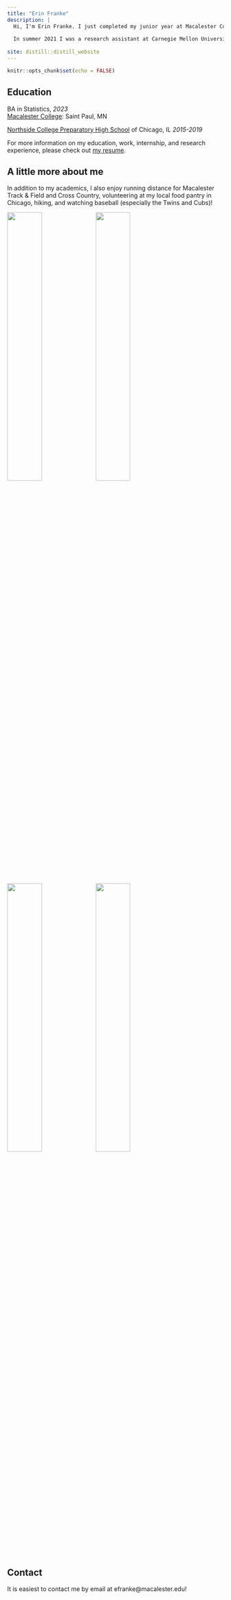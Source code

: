 ```yaml
---
title: "Erin Franke"
description: |
  Hi, I'm Erin Franke. I just completed my junior year at Macalester College where I am a Statistics major and Economics minor with a passion for data analysis in sports and social good among other fields. This summer (2022) I am excited to be joining the Minnesota Twins as a Baseball Research Fellow. 
  
  In summer 2021 I was a research assistant at Carnegie Mellon University's Department of Statistics and Data Science where two other undergraduate students and I completed the project ["Maximizing wOBA with Launch Angle and Exit Velocity"](https://github.com/sarahsult/cmsacamp_baseball_project) advised by Adam Brodie (Houston Astros). A few other analytics projects I've recently worked on have involved [Bayesian techiques related to Tommy John surgery](https://tjpitchertrajectory.netlify.app/index.html) and its impact on career trajectory for MLB pitchers, as well as [a spatial analysis on blood lead levels](https://github.com/efranke22/nick-erin-capstone) in the Twin Cities.
  
site: distill::distill_website
---
```


```r
knitr::opts_chunk$set(echo = FALSE)

```

## Education

BA in Statistics, *2023* \
[Macalester College](https://www.macalester.edu): Saint Paul, MN

[Northside College Preparatory High School](https://www.northsideprep.org) of Chicago, IL *2015-2019* 

For more information on my education, work, internship, and research experience, please check out [my resume](Erin Franke Resume 2021-2.pdf). 

## A little more about me

In addition to my academics, I also enjoy running distance for Macalester Track & Field and Cross Country, volunteering at my local food pantry in Chicago, hiking, and watching baseball (especially the Twins and Cubs)! 

![](images/tf.jpg){width=40%} ![](images/cp.JPG){width=40%}
![](images/hikingpic3.JPG){width=40%} ![](images/wrigley.JPG){width=40%}

## Contact 
It is easiest to contact me by email at efranke@macalester.edu!




